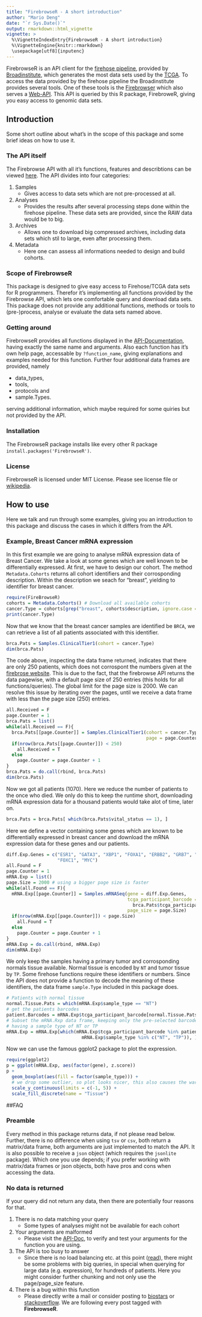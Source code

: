 ```yaml
---
title: "FirebrowseR - A short introduction"
author: "Mario Deng"
date: "`r Sys.Date()`"
output: rmarkdown::html_vignette
vignette: >
  %\VignetteIndexEntry{FirebrowseR - A short introduction}
  %\VignetteEngine{knitr::rmarkdown}
  \usepackage[utf8]{inputenc}
---
```


FirebrowseR is an API client for the [firehose pipeline](http://gdac.broadinstitute.org/), provided by [Broadinstitute](https://www.broadinstitute.org/), which generates the most data sets used by the [TCGA](https://tcga-data.nci.nih.gov/tcga/). To access the data provided by the firehose pipeline the Broadinstitute provides several tools. One of these tools is the [Firebrowser](http://firebrowse.org/) which also serves a [Web-API](http://firebrowse.org/api-docs/). This API is queried by this R package, FirebroweR, giving you easy access to genomic data sets.

## Introduction
Some short outline about what's in the scope of this package and some brief ideas on how to use it.

### The API itself
The Firebrowse API with all it's functions, features and describtions can be viewed [here](http://firebrowse.org/api-docs/). The API divides into four categories:

1. Samples
    * Gives access to data sets which are not pre-processed  at all.
1. Analyses
    * Provides the results after several processing steps done within the firehose pipeline. These data sets are provided, since the RAW data would be to big.
1. Archives
    * Allows one to download big compressed archives, including data sets which stil to large, even after processing them.
1. Metadata
    * Here one can assess all informations needed to design and build cohorts.

### Scope of FirebrowseR
This package is designed to give easy access to Firehose/TCGA data sets for R programmers. Therefor it's implementing all functions provided by the Firebrowse API, which lets one comfortable query and download data sets. This package does not provide any additional functions, methods or tools to (pre-)process, analyse or evaluate the data sets named above.

### Getting around
FirebrowseR provides all functions displayed in the [API-Documentation](http://firebrowse.org/api-docs/), having exactly the same name and arguments. Also each function has it's own help page, accessable by `?function_name`, giving explanations and examples needed for this function. Further four additional data frames are provided, namely

* data_types,
* tools,
* protocols and
* sample.Types.

serving additional information, which maybe required for some quiries but not provided by the API.

### Installation
The FirebrowseR package installs like every other R package `install.packages('FirebrowseR')`.

### License
FirebrowseR is licensed under MIT License. Please see license file or [wikipedia](https://en.wikipedia.org/wiki/MIT_License).

## How to use
Here we talk and run through some examples, giving you an introduction to this package and discuss the cases in which it differs from the API.

### Example, Breast Cancer mRNA expression
In this first example we are going to analyse mRNA expression data of Breast Cancer. We take a look at some genes which are well known to be differentially expressed.
At first, we have to design our cohort. The method `Metadata.Cohorts` returns all cohort identifiers and their corrosponding description. Within the description we seach for "breast", yielding to identifier for breast cancer.
```r
require(FireBrowseR)
cohorts = Metadata.Cohorts() # Download all available cohorts
cancer.Type = cohorts[grep("breast", cohorts$description, ignore.case = T), 1]
print(cancer.Type)
```

Now that we know that the breast cancer samples are identified be `BRCA`, we can retrieve a list of all patients associated with this identifier.
```r
brca.Pats = Samples.ClinicalTier1(cohort = cancer.Type)
dim(brca.Pats)
```

The code above, inspecting the data frame returned, indicates that there are only 250 patients, which does not corrospont the numbers given at the [firebrose website](http://firebrowse.org/). This is due to the fact, that the firebrowse API returns the data pagewise, with a default page size of 250 entries (this holds for all functions/queries). The global limit for the page size is 2000.
We can resolve this issue by iterating over the pages, until we receive a data frame with less than the page size (250) entries.
```r
all.Received = F
page.Counter = 1
brca.Pats = list()
while(all.Received == F){
  brca.Pats[[page.Counter]] = Samples.ClinicalTier1(cohort = cancer.Type,
                                                    page = page.Counter)
  if(nrow(brca.Pats[[page.Counter]]) < 250)
    all.Received = T
  else
    page.Counter = page.Counter + 1
}
brca.Pats = do.call(rbind, brca.Pats)
dim(brca.Pats)
```

Now we got all patients (1070).
Here we reduce the number of patients to the once who died. We only do this to keep the runtime short, downloading mRNA expression data for a thousand patients would take alot of time, later on.
```r
brca.Pats = brca.Pats[ which(brca.Pats$vital_status == 1), ]
```
Here we define a vector containing some genes which are known to be differentially expressed in breast cancer and download the mRNA expression data for these genes and our patients.
```r
diff.Exp.Genes = c("ESR1", "GATA3", "XBP1", "FOXA1", "ERBB2", "GRB7", "EGFR",
                   "FOXC1", "MYC")
all.Found = F
page.Counter = 1
mRNA.Exp = list()
page.Size = 2000 # using a bigger page size is faster
while(all.Found == F){
  mRNA.Exp[[page.Counter]] = Samples.mRNASeq(gene = diff.Exp.Genes,
                                             tcga_participant_barcode =
                                               brca.Pats$tcga_participant_barcode,
                                             page_size = page.Size)
  if(nrow(mRNA.Exp[[page.Counter]]) < page.Size)
    all.Found = T
  else
    page.Counter = page.Counter + 1
}
mRNA.Exp = do.call(rbind, mRNA.Exp)
dim(mRNA.Exp)
```

We only keep the samples having a primary tumor and corrosponding normals tissue available. Normal tissue is encoded by `NT` and tumor tissue by `TP`. Some firehose functions require these identifiers or numbers. Since the API does not provide a function to decode the meaning of these identifiers, the data frame `sample.Type` included in this package does.
```r
# Patients with normal tissue
normal.Tissue.Pats = which(mRNA.Exp$sample_type == "NT")
# get the patients barcodes
patient.Barcodes = mRNA.Exp$tcga_participant_barcode[normal.Tissue.Pats] 
# Subset the mRNA.Rxp data frame, keeping only the pre-selected barcodes AND
# having a sample type of NT or TP
mRNA.Exp = mRNA.Exp[which(mRNA.Exp$tcga_participant_barcode %in% patient.Barcodes &
                            mRNA.Exp$sample_type %in% c("NT", "TP")), ]
```

Now we can use the famous ggplot2 package to plot the expression.
```r
require(ggplot2)
p = ggplot(mRNA.Exp, aes(factor(gene), z.score))
p +
  geom_boxplot(aes(fill = factor(sample_type))) +
  # we drop some outlier, so plot looks nicer, this also causes the warning
  scale_y_continuous(limits = c(-1, 5)) +
  scale_fill_discrete(name = "Tissue")
```

##FAQ

### Preamble
Every method in this package returns data, if not please read below. Further, there is no difference when using `tsv` or `csv`, both return a matrix/data frame, both arguments are just implemented to match the API. It is also possible to receive a `json` object (which requires the `jsonlite` package). Which one you use depends; if you prefer working with matrix/data frames or json objects, both have pros and cons when accessing the data.

### No data is returned
If your query did not return any data, then there are potentially four reasons for that.

1. There is no data matching your query
    * Some types of analyses might not be available for each cohort
1. Your arguments are malformed
    * Please visit the [API-Doc](http://firebrowse.org/api-docs/), to verify and test your arguments for the function you are using.
1. The API is too busy to answer
    * Since there is no load balancing etc. at this point ([read](https://confluence.broadinstitute.org/display/GDAC/mail/66356369)), there might be some problems with big queries, in special when querying for large data (e.g. expression), for hundreds of patients. Here you might consider further chunking and not only use the page/page_size feature.
1. There is a bug within this function
    * Please directly write a mail or consider posting to [biostars](https://www.biostars.org/) or [stackoverflow](https://stackoverflow.com/). We are following every post tagged with __FirebrowseR__.

